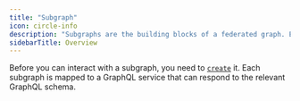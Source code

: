 ---
title: "Subgraph"
icon: circle-info
description: "Subgraphs are the building blocks of a federated graph. Each subgraph in a Federated GrapQL Architecture is responsible for defining its own part of the schema and handling the corresponding queries."
sidebarTitle: Overview
---

Before you can interact with a subgraph, you need to [`create`](/cli/subgraph/create) it. Each subgraph is mapped to a GraphQL service that can respond to the relevant GraphQL schema.

